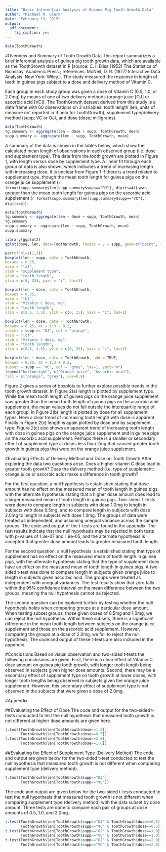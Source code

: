 ```yaml
---
title: "Basic Inferential Analysis of Guinea Pig Tooth Growth Data"
author: "Michael M. Clark"
date: "February 19, 2015"
output:
  pdf_document: 
    fig_caption: yes
---
```

```r
data(ToothGrowth)
```

#Overview and Summary of Tooth Growth Data
This report summarizes a brief inferential analysis of guinea pig tooth growth data, which are available as the ToothGrowth dataset in R [source: C. I. Bliss (1952) The Statistics of Bioassay. Academic Press.; references: McNeil, D. R. (1977) Interactive Data Analysis. New York: Wiley.]. The study measured the response in length of teeth in guinea pigs subject to a dose and delivery method of Vitamin C. 

Each group in each study group was given a dose of Vitamin C (0.5, 1.0, or 2.0mg) by means of one of two delivery methods (orange juice [OJ] or ascorbic acid [VC]). The ToothGrowth dataset derived from this study is a data frame with 60 observations on 3 variables: tooth length (len; units of measure not reported in R help for ToothGrowth), supplement type/delivery method (supp; VC or OJ), and dose (dose; milligrams).

```r
data(ToothGrowth)
tg.summary <- aggregate(len ~ dose + supp, ToothGrowth, mean)
supp.summary <- aggregate(len ~ supp, ToothGrowth, mean)
```

A summary of the data is shown in the tables below, which show the calculated mean length of observations in each observed group (i.e. dose and supplement type).  The data from the tooth growth are plotted in Figure 1, with length versus dose by supplement type. A linear fit through each group of data is also shown, which indicates a trend of increasing length with increasing dose. It is unclear from Figure 1 if there is a trend related to supplement type, though the mean tooth length for guinea pigs on the orange juice supplement (`r format(supp.summary$len[supp.summary$supp=="OJ"], digits=4)`) was greater than the mean tooth length for guinea pigs on the ascorbic acid supplement (`r format(supp.summary$len[supp.summary$supp=="VC"], digits=4)`).

```r
data(ToothGrowth)
tg.summary <- aggregate(len ~ dose + supp, ToothGrowth, mean)
tg.summary
supp.summary <- aggregate(len ~ supp, ToothGrowth, mean)
supp.summary
```

```r
library(ggplot2)
qplot(dose, len, data=ToothGrowth, facets = . ~ supp, geom=c("point", "smooth"), method="lm", xlab="Vitamin C dose, mg", ylab="tooth length")
```

```r
par(mfcol=c(1,3))
boxplot(len ~ supp, data = ToothGrowth,
boxwex = 0.25,
main = "(a)",
xlab = "supplement type",
ylab = "tooth length",
ylim = c(0, 35), yaxs = "i", las=1)

boxplot(len ~ dose, data = ToothGrowth,
boxwex = 0.25,
main = "(b)",
xlab = "Vitamin C dose, mg",
ylab = "tooth length",
xlim = c(0.5, 3.5), ylim = c(0, 35), yaxs = "i", las=1)

boxplot(len ~ dose, data = ToothGrowth,
boxwex = 0.25, at = 1:3 - 0.2,
subset = supp == "OJ", col = "orange",
main = "(c)",
xlab = "Vitamin C dose, mg",
ylab = "tooth length",
xlim = c(0.5, 3.5), ylim = c(0, 35), yaxs = "i", las=1)

boxplot(len ~ dose, data = ToothGrowth, add = TRUE,
boxwex = 0.25, at = 1:3 + 0.2,
subset = supp == "VC", col = "grey", las=1, yaxt="n")
legend("bottomright", c("Orange juice", "Ascorbic acid"),
fill = c("orange", "grey"), cex=0.8)
```

Figure 2 gives a series of boxplots to further explore possible trends in the tooth growth dataset. In Figure 2(a) length is plotted by supplement type. While the mean tooth length of guinea pigs on the orange juice supplement was greater than the mean tooth length of guinea pigs on the ascorbic acid supplement, the mean values do not fall outside the interquartile range of each group. In Figure 2(b) length is plotted by dose for all supplement types. Here a clear trend of increasing tooth length with dose is apparent. Finally in Figure 2(c) length is again plotted by dose and by supplement type. Figure 2(c) also shows an apparent trend of increasing tooth length with dose in guinea pigs on the orange juice supplement and in guinea pigs on the ascorbic acid supplement. Perhaps there is a smaller or secondary effect of supplement type at doses less than 2mg that caused greater tooth growth in guinea pigs that were on the orange juice supplement. 

#Evaluating Effects of Delivery Method and Dose on Tooth Growth
After exploring the data two questions arise. Does a higher vitamin C dose lead to greater tooth growth? Does the delivery method (i.e. type of supplement: orange juice or ascorbic acid) make a difference in tooth growth?

For the first question, a null hypothesis is established stating that dose amount has no effect on the measured mean of tooth length in guinea pigs, with the alternate hypothesis stating that a higher dose amount does lead to a larger measured mean of tooth length in guinea pigs. Two-sided T-tests were done to compare length in subjects with dose 1.0mg to length in subjects with dose 0.5mg, and to compare length in subjects with dose 2.0mg to length in subjects with dose 1.0mg. The groups of data were treated as independent, and assuming unequal variance across the sample groups. The code and output of the t-tests are found in the appendix. The test results indicate that the null hypothesis may be rejected in both tests with p-values of 1.3e-07 and 1.9e-05, and the alternate hypothesis is accepted that greater dose amount leads to greater measured tooth length.

For the second question, a null hypothesis is established stating that type of supplement has no effect on the measured mean of tooth length in guinea pigs, with the alternate hypothesis stating that the type of supplement does have an effect on the measured mean of tooth length in guinea pigs. A two-sided t-test was done to compare length in subjects given orange juice to length in subjects given ascorbic acid. The groups were treated as independent with unequal variances. The test results show that zero falls within the 95% confidence interval on the mean difference between the two groups, meaning the null hypothesis cannot be rejected.

The second question can be explored further by testing whether the null hypothesis holds when comparing groups at a particular dose amount. When testing subset groups, those given doses of 0.5mg and 1.0mg, we can reject the null hypothesis. Within these subsets, there is a significant difference in the mean tooth length between subjects on the orange juice supplement and those on the ascorbic acid supplement. However, comparing the groups at a dose of 2.0mg, we fail to reject the null hypothesis. The code and output of these t-tests are also included in the appendix.

#Conclusions
Based on visual observation and two-sided t-tests the following conclusions are given. First, there is a clear effect of Vitamin C dose amount on guinea pig tooth growth, with longer tooth length being observed in subjects given higher dose amounts. Second, there may be a secondary effect of supplement type on tooth growth at lower doses, with longer tooth lengths being observed in subjects given the orange juice supplement. However, this secondary effect of supplement type is not observed in the subjects that were given a dose of 2.0mg. 

#Appendix

##Evaluating the Effect of Dose
The code and output for the two-sided t-tests conducted to test the null hypothesis that measured tooth growth is not different at higher dose amounts are given here.
```r
t.test(ToothGrowth$len[ToothGrowth$dose==1.0],
       ToothGrowth$len[ToothGrowth$dose==0.5])
t.test(ToothGrowth$len[ToothGrowth$dose==2.0],
       ToothGrowth$len[ToothGrowth$dose==1.0])

```

##Evaluating the Effect of Supplement Type (Delivery Method)
The code and output are given below for the two-sided t-test conducted to test the null hypothesis that measured tooth growth is not different when comparing supplement type (delivery method).
```r
t.test(ToothGrowth$len[ToothGrowth$supp=="OJ"],
       ToothGrowth$len[ToothGrowth$supp=="VC"])
```

The code and output are given below for the two-sided t-tests conducted to test the null hypothesis that measured tooth growth is not different when comparing supplement type (delivery method) with the data subset by dose amount. Three tests are done to compare each pair of groups at dose amounts of 0.5, 1.0, and 2.0mg.
```r
t.test(ToothGrowth$len[ToothGrowth$supp=="OJ" & ToothGrowth$dose==0.5],
       ToothGrowth$len[ToothGrowth$supp=="VC" & ToothGrowth$dose==0.5])
t.test(ToothGrowth$len[ToothGrowth$supp=="OJ" & ToothGrowth$dose==1.0],
       ToothGrowth$len[ToothGrowth$supp=="VC" & ToothGrowth$dose==1.0])
t.test(ToothGrowth$len[ToothGrowth$supp=="OJ" & ToothGrowth$dose==2.0],
       ToothGrowth$len[ToothGrowth$supp=="VC" & ToothGrowth$dose==2.0])
```

